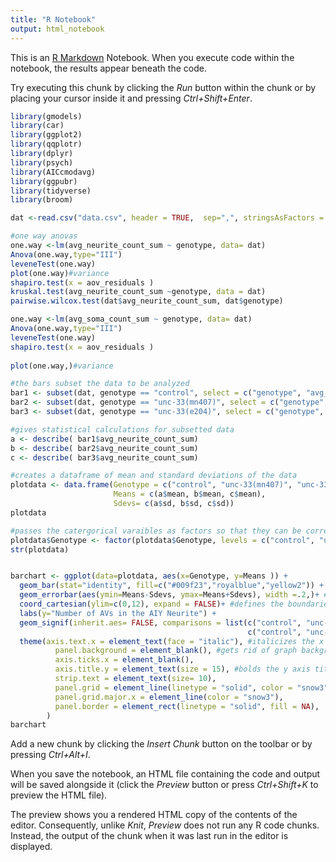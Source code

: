 ```yaml
---
title: "R Notebook"
output: html_notebook
---
```


This is an [R Markdown](http://rmarkdown.rstudio.com) Notebook. When you execute code within the notebook, the results appear beneath the code. 

Try executing this chunk by clicking the *Run* button within the chunk or by placing your cursor inside it and pressing *Ctrl+Shift+Enter*. 

```r
library(gmodels)
library(car)
library(ggplot2)
library(qqplotr)
library(dplyr)
library(psych)
library(AICcmodavg)
library(ggpubr)
library(tidyverse)
library(broom)
```

```r
dat <-read.csv("data.csv", header = TRUE,  sep=",", stringsAsFactors = TRUE)

```


```r
#one way anovas
one.way <-lm(avg_neurite_count_sum ~ genotype, data= dat)
Anova(one.way,type="III")
leveneTest(one.way)
plot(one.way)#variance
shapiro.test(x = aov_residuals )
kruskal.test(avg_neurite_count_sum ~genotype, data = dat)
pairwise.wilcox.test(dat$avg_neurite_count_sum, dat$genotype)

one.way <-lm(avg_soma_count_sum ~ genotype, data= dat)
Anova(one.way,type="III")
leveneTest(one.way)
shapiro.test(x = aov_residuals )
 
plot(one.way,)#variance
```

```r
#the bars subset the data to be analyzed
bar1 <- subset(dat, genotype == "control", select = c("genotype", "avg_neurite_count_sum")) 
bar2 <- subset(dat, genotype == "unc-33(mn407)", select = c("genotype", "avg_neurite_count_sum")) 
bar3 <- subset(dat, genotype == "unc-33(e204)", select = c("genotype", "avg_neurite_count_sum")) 

#gives statistical calculations for subsetted data
a <- describe( bar1$avg_neurite_count_sum) 
b <- describe( bar2$avg_neurite_count_sum)
c <- describe( bar3$avg_neurite_count_sum)

#creates a dataframe of mean and standard deviations of the data
plotdata <- data.frame(Genotype = c("control", "unc-33(mn407)", "unc-33(e204)"),
                       Means = c(a$mean, b$mean, c$mean),
                       Sdevs= c(a$sd, b$sd, c$sd))
plotdata

#passes the catergorical varaibles as factors so that they can be correctly ordered 
plotdata$Genotype <- factor(plotdata$Genotype, levels = c("control", "unc-33(mn407)", "unc-33(e204)"))
str(plotdata)


barchart <- ggplot(data=plotdata, aes(x=Genotype, y=Means )) +
  geom_bar(stat="identity", fill=c("#009f23","royalblue","yellow2")) + #colors bars
  geom_errorbar(aes(ymin=Means-Sdevs, ymax=Means+Sdevs), width =.2,)+ #error bars
  coord_cartesian(ylim=c(0,12), expand = FALSE)+ #defines the boundaries shown in the graph
  labs(y="Number of AVs in the AIY Neurite") +
  geom_signif(inherit.aes= FALSE, comparisons = list(c("control", "unc-33(mn407)"),
                                                     c("control", "unc-33(e204")))+ #significance lines
  theme(axis.text.x = element_text(face = "italic"), #italicizes the x groupings
          panel.background = element_blank(), #gets rid of graph background
          axis.ticks.x = element_blank(),
          axis.title.y = element_text(size = 15), #bolds the y axis title
          strip.text = element_text(size= 10),
          panel.grid = element_line(linetype = "solid", color = "snow3"),
          panel.grid.major.x = element_line(color = "snow3"),
          panel.border = element_rect(linetype = "solid", fill = NA),
        )
barchart
```

Add a new chunk by clicking the *Insert Chunk* button on the toolbar or by pressing *Ctrl+Alt+I*.

When you save the notebook, an HTML file containing the code and output will be saved alongside it (click the *Preview* button or press *Ctrl+Shift+K* to preview the HTML file).

The preview shows you a rendered HTML copy of the contents of the editor. Consequently, unlike *Knit*, *Preview* does not run any R code chunks. Instead, the output of the chunk when it was last run in the editor is displayed.
